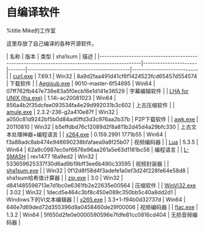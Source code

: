 = 自编译软件 =
%title Mike的工作室

这里存放了自己编译的各种开源软件。

| 名称                                                                                          | 版本                 | 类型  | sha1sum                                  | 描述                      |
|-----------------------------------------------------------------------------------------------|----------------------|-------|------------------------------------------|---------------------------|
| [[https://drive.google.com/open?id=1q_mSCsGCJt9zoSvWcO9Da1xqprFXtkrE|curl.exe]]               | 7.69.1               | Win32 | 8a9d2faa491d41cf6f1424523fcd65457d554574 | 下载软件                  |
| [[https://drive.google.com/open?id=1XlWzAS52yvcP2J1UwsQnCUyq0veivttJ|Aegisub.exe]]            | 9010-master-6f54695  | Win64 | 07ff762fb447e738e83a5f0ecb16e1d141e36529 | 字幕编辑软件              |
| [[https://drive.google.com/open?id=1Ka2gUt1o5oWvv0l774WBdomT7nU-2PXZ|LHA for UNIX (lha.exe)]] | 1.14i-ac20081023     | Win64 | 856a4b2f35dcfee093534fa4e29d992031b3c602 | 上古压缩软件              |
| [[https://drive.google.com/open?id=1Vl1RhsMXIfDXurdcYRJWoxS4A2naK3YQ|amule.exe]]              | 2.3.2-236-g2a410e87f | Win32 | a050c81d9242bf5b0d84ad0ffd3d3c976aa2b37b | P2P下载软件               |
| [[https://drive.google.com/open?id=1Y3njMJKwntcCfOOWYemQW-nFPwSDV1uj|awk.exe]]                | 20110810             | Win32 | b5effdbd76c12089d2f8a811b2d45d4a29bfc330 | 上古文本处理神器+编程语言 |
| [[https://drive.google.com/open?id=1Wkt0lzsCcLNcjPuDbYiJuLa_k-XsTlnQ|x264.exe]]               | 0.159.2991 1771b55   | Win64 | f3a88adc8ab474e946690238bfafaea9a8f25b07 | 视频编码器                |
| [[https://drive.google.com/open?id=15tRw6xBMWVF-uFwI_aV6SCetxCakvgyY|Lua]]                    | 5.3.5                | Win64 | 62a9c0987ec0ef6676e96aa261a5e63d1181bc56 | 编程语言                  |
| [[https://drive.google.com/open?id=14FMNNK-uw3Iwd3_cSRbEGsDtlT64s-Dx|L-SMASH]]                | rev1477 18a9ed2      | Win32 | 533659625337f30d6ad9b19bff3ee6b490c33595 | 视频封装器                |
| [[https://drive.google.com/open?id=12_knc3jG-9OZepfOQgDV07J0oCTAwfxS|sha1sum.exe]]            |                      | Win32 | 0f12d8f58d4f3adefe1a0ef3d24f228fe64e58d8 | sha1sum哈希值计算器       |
| [[https://drive.google.com/open?id=1mVylh0wz999e7pzSJD0YJpmhTHrRcupd|zip.exe]]                | 3.0                  | Win32 | d841485598713e7d1bc0e6361fb2e22635e00564 | 压缩软件                  |
| [[https://drive.google.com/open?id=1lopLcuJW40zThjF6QJvjZ64MsxPhChcx|WinVi32.exe]]            | 3.02                 | Win32 | 1decd5e464c3bf8c450e089c350bb5c40a8dd2d1 | Windows下的Vi文本编辑器   |
| [[https://drive.google.com/open?id=1jyVZMzxwgZqBY8_74pGkqFPa7chCJfH7|x265.exe]]               | 3.3+1-f94b0d32737d   | Win64 | 646e7d69ded72d355396d9a0458460de29f00006 | 视频编码器                |
| [[https://drive.google.com/open?id=1Q5vYZjzZNtKhCEpl5JmRZK8ICyTy4PKt|flac.exe]]               | 1.3.2                | Win64 | 5f650d2fe0e0000590596e7fdfe81cc0816cd404 | 无损音频编码器            |
